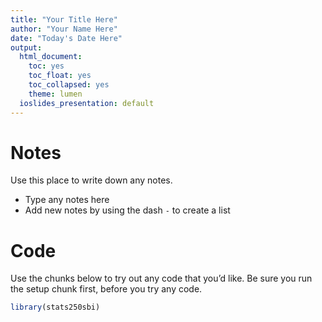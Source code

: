 ```yaml
---
title: "Your Title Here"
author: "Your Name Here"
date: "Today's Date Here"
output:
  html_document:
    toc: yes
    toc_float: yes
    toc_collapsed: yes
    theme: lumen
  ioslides_presentation: default
---
```


# Notes

Use this place to write down any notes.

- Type any notes here
- Add new notes by using the dash `-` to create a list

# Code

Use the chunks below to try out any code that you'd like. Be sure you run the setup chunk first, before you try any code.

```r
library(stats250sbi)
```

```r

```

```r

```

```r

```

```r

```

```r

```

```r

```
